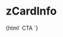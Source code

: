
<Meta title="Card/zCardInfo" component="z-card-info" />

# zCardInfo

<Preview>
  <Story name="zCardInfo-sample">
    {html`
      <z-card-info
        data='{"author":"Nicola Zingarelli","year":"2021","title":"Vocabolario della lingua italiana","description":"A cura di Mario Cannella, Beata Lazzarini","onlineLicense":{"expiration":"31/12/2021","installations":"1","expired":true},"offlineLicense":{"expiration":"30/06/2021","installations":"2","expired":false}}'
      >
        <z-button variant="secondary">CTA</z-button>
      </z-card-info>
    `}
  </Story>
</Preview>

<Props of="z-card-info" />
